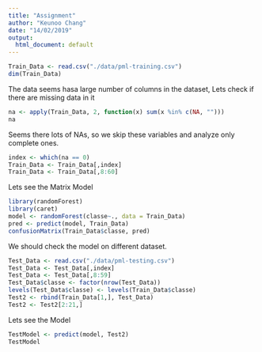 ```yaml
---
title: "Assignment"
author: "Keunoo Chang"
date: "14/02/2019"
output:
  html_document: default
---
```


```r
Train_Data <- read.csv("./data/pml-training.csv")
dim(Train_Data)
```

The data seems hasa large number of columns in the dataset, Lets check if there are missing data in it
```r
na <- apply(Train_Data, 2, function(x) sum(x %in% c(NA, "")))
na
```


Seems there lots of NAs, so we skip these variables and analyze only complete ones.

```r
index <- which(na == 0)
Train_Data <- Train_Data[,index]
Train_Data <- Train_Data[,8:60]
```

Lets see the Matrix Model

```r
library(randomForest)
library(caret)
model <- randomForest(classe~., data = Train_Data)
pred <- predict(model, Train_Data)
confusionMatrix(Train_Data$classe, pred)
```

We should check the model on different dataset. 
```r
Test_Data <- read.csv("./data/pml-testing.csv")
Test_Data <- Test_Data[,index]
Test_Data <- Test_Data[,8:59]
Test_Data$classe <- factor(nrow(Test_Data))
levels(Test_Data$classe) <- levels(Train_Data$classe)
Test2 <- rbind(Train_Data[1,], Test_Data) 
Test2 <- Test2[2:21,]
```

Lets see the Model
```r
TestModel <- predict(model, Test2)
TestModel
```
